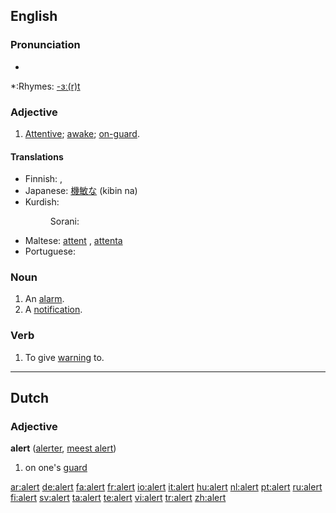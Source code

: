 ==English==

===Pronunciation===
*{{audio|en-us-alert.ogg|Audio (US)}}

*:Rhymes: [[Rhymes:English:-ɜː(r)t|-ɜː(r)t]]

===Adjective===
{{en-adj}}

# [[attentive|Attentive]]; [[awake]]; [[on-guard]].

====Translations====
{{trans-top|attentive}}
* Finnish: {{t-|fi|virkeä}}, {{t-|fi|pirteä}}
* Japanese: [[機敏な]] (kibin na)
* Kurdish: 
*: Sorani: {{t|ku|وریا|tr=wirya|sc=KUchar}}
{{trans-mid}}
* Maltese: [[attent]] {{m}}, [[attenta]] {{f}}
* Portuguese: {{t+|pt|alerta}}
{{trans-bottom}}

===Noun===
{{en-noun}}
# An [[alarm]].
# A [[notification]].

===Verb===
{{en-verb}}
# To give [[warning]] to.

----

==Dutch==
===Adjective===
'''alert''' ([[alerter]], [[meest alert]])

#on one's [[guard]]

[[ar:alert]]
[[de:alert]]
[[fa:alert]]
[[fr:alert]]
[[io:alert]]
[[it:alert]]
[[hu:alert]]
[[nl:alert]]
[[pt:alert]]
[[ru:alert]]
[[fi:alert]]
[[sv:alert]]
[[ta:alert]]
[[te:alert]]
[[vi:alert]]
[[tr:alert]]
[[zh:alert]]